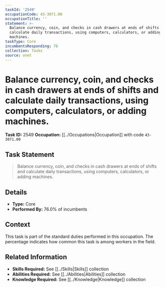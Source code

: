 ```yaml
---
taskId: '2549'
occupationCode: 43-3071.00
occupationTitle: ''
statement: >-
  Balance currency, coin, and checks in cash drawers at ends of shifts and
  calculate daily transactions, using computers, calculators, or adding
  machines.
taskType: Core
incumbentsResponding: 76
collection: Tasks
source: onet
---
```

# Balance currency, coin, and checks in cash drawers at ends of shifts and calculate daily transactions, using computers, calculators, or adding machines.

**Task ID:** 2549
**Occupation:** [[../Occupations|Occupation]] with code `43-3071.00`

## Task Statement

> Balance currency, coin, and checks in cash drawers at ends of shifts and calculate daily transactions, using computers, calculators, or adding machines.

## Details

- **Type:** Core
- **Performed By:** 76.0% of incumbents

## Context

This task is part of the standard duties performed in this occupation. The percentage indicates how common this task is among workers in the field.

## Related Information

- **Skills Required:** See [[../Skills|Skills]] collection
- **Abilities Required:** See [[../Abilities|Abilities]] collection
- **Knowledge Required:** See [[../Knowledge|Knowledge]] collection
